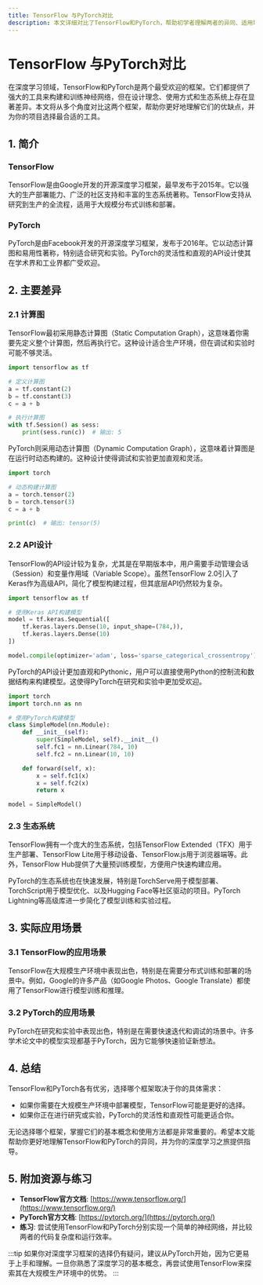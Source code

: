 ```yaml
---
title: TensorFlow 与PyTorch对比
description: 本文详细对比了TensorFlow和PyTorch，帮助初学者理解两者的异同、适用场景以及如何选择适合的深度学习框架。
---
```


# TensorFlow 与PyTorch对比

在深度学习领域，TensorFlow和PyTorch是两个最受欢迎的框架。它们都提供了强大的工具来构建和训练神经网络，但在设计理念、使用方式和生态系统上存在显著差异。本文将从多个角度对比这两个框架，帮助你更好地理解它们的优缺点，并为你的项目选择最合适的工具。

## 1. 简介

### TensorFlow
TensorFlow是由Google开发的开源深度学习框架，最早发布于2015年。它以强大的生产部署能力、广泛的社区支持和丰富的生态系统著称。TensorFlow支持从研究到生产的全流程，适用于大规模分布式训练和部署。

### PyTorch
PyTorch是由Facebook开发的开源深度学习框架，发布于2016年。它以动态计算图和易用性著称，特别适合研究和实验。PyTorch的灵活性和直观的API设计使其在学术界和工业界都广受欢迎。

## 2. 主要差异

### 2.1 计算图
TensorFlow最初采用静态计算图（Static Computation Graph），这意味着你需要先定义整个计算图，然后再执行它。这种设计适合生产环境，但在调试和实验时可能不够灵活。

```python
import tensorflow as tf

# 定义计算图
a = tf.constant(2)
b = tf.constant(3)
c = a + b

# 执行计算图
with tf.Session() as sess:
    print(sess.run(c))  # 输出: 5
```

PyTorch则采用动态计算图（Dynamic Computation Graph），这意味着计算图是在运行时动态构建的。这种设计使得调试和实验更加直观和灵活。

```python
import torch

# 动态构建计算图
a = torch.tensor(2)
b = torch.tensor(3)
c = a + b

print(c)  # 输出: tensor(5)
```

### 2.2 API设计
TensorFlow的API设计较为复杂，尤其是在早期版本中，用户需要手动管理会话（Session）和变量作用域（Variable Scope）。虽然TensorFlow 2.0引入了Keras作为高级API，简化了模型构建过程，但其底层API仍然较为复杂。

```python
import tensorflow as tf

# 使用Keras API构建模型
model = tf.keras.Sequential([
    tf.keras.layers.Dense(10, input_shape=(784,)),
    tf.keras.layers.Dense(10)
])

model.compile(optimizer='adam', loss='sparse_categorical_crossentropy')
```

PyTorch的API设计更加直观和Pythonic，用户可以直接使用Python的控制流和数据结构来构建模型。这使得PyTorch在研究和实验中更加受欢迎。

```python
import torch
import torch.nn as nn

# 使用PyTorch构建模型
class SimpleModel(nn.Module):
    def __init__(self):
        super(SimpleModel, self).__init__()
        self.fc1 = nn.Linear(784, 10)
        self.fc2 = nn.Linear(10, 10)

    def forward(self, x):
        x = self.fc1(x)
        x = self.fc2(x)
        return x

model = SimpleModel()
```

### 2.3 生态系统
TensorFlow拥有一个庞大的生态系统，包括TensorFlow Extended（TFX）用于生产部署、TensorFlow Lite用于移动设备、TensorFlow.js用于浏览器端等。此外，TensorFlow Hub提供了大量预训练模型，方便用户快速构建应用。

PyTorch的生态系统也在快速发展，特别是TorchServe用于模型部署、TorchScript用于模型优化、以及Hugging Face等社区驱动的项目。PyTorch Lightning等高级库进一步简化了模型训练和实验过程。

## 3. 实际应用场景

### 3.1 TensorFlow的应用场景
TensorFlow在大规模生产环境中表现出色，特别是在需要分布式训练和部署的场景中。例如，Google的许多产品（如Google Photos、Google Translate）都使用了TensorFlow进行模型训练和推理。

### 3.2 PyTorch的应用场景
PyTorch在研究和实验中表现出色，特别是在需要快速迭代和调试的场景中。许多学术论文中的模型实现都基于PyTorch，因为它能够快速验证新想法。

## 4. 总结

TensorFlow和PyTorch各有优劣，选择哪个框架取决于你的具体需求：

- 如果你需要在大规模生产环境中部署模型，TensorFlow可能是更好的选择。
- 如果你正在进行研究或实验，PyTorch的灵活性和直观性可能更适合你。

无论选择哪个框架，掌握它们的基本概念和使用方法都是非常重要的。希望本文能帮助你更好地理解TensorFlow和PyTorch的异同，并为你的深度学习之旅提供指导。

## 5. 附加资源与练习

- **TensorFlow官方文档**: [https://www.tensorflow.org/](https://www.tensorflow.org/)
- **PyTorch官方文档**: [https://pytorch.org/](https://pytorch.org/)
- **练习**: 尝试使用TensorFlow和PyTorch分别实现一个简单的神经网络，并比较两者的代码复杂度和运行效率。

:::tip
如果你对深度学习框架的选择仍有疑问，建议从PyTorch开始，因为它更易于上手和理解。一旦你熟悉了深度学习的基本概念，再尝试使用TensorFlow来探索其在大规模生产环境中的优势。
:::